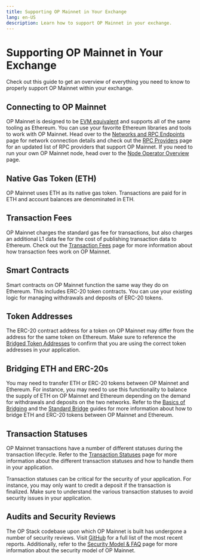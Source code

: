 ```yaml
---
title: Supporting OP Mainnet in Your Exchange
lang: en-US
description: Learn how to support OP Mainnet in your exchange.
---
```



# Supporting OP Mainnet in Your Exchange

Check out this guide to get an overview of everything you need to know to properly support OP Mainnet within your exchange.

## Connecting to OP Mainnet

OP Mainnet is designed to be [EVM equivalent](https://web.archive.org/web/20231127160757/https://medium.com/ethereum-optimism/introducing-evm-equivalence-5c2021deb306) and supports all of the same tooling as Ethereum.
You can use your favorite Ethereum libraries and tools to work with OP Mainnet.
Head over to the [Networks and RPC Endpoints](/chain/networks) page for network connection details and check out the [RPC Providers](/builders/tools/connect/rpc-providers) page for an updated list of RPC providers that support OP Mainnet.
If you need to run your own OP Mainnet node, head over to the [Node Operator Overview](/builders/node-operators/overview) page.

## Native Gas Token (ETH)

OP Mainnet uses ETH as its native gas token.
Transactions are paid for in ETH and account balances are denominated in ETH.

## Transaction Fees

OP Mainnet charges the standard gas fee for transactions, but also charges an additional L1 data fee for the cost of publishing transaction data to Ethereum.
Check out the [Transaction Fees](/stack/transactions/fees) page for more information about how transaction fees work on OP Mainnet.

## Smart Contracts

Smart contracts on OP Mainnet function the same way they do on Ethereum.
This includes ERC-20 token contracts.
You can use your existing logic for managing withdrawals and deposits of ERC-20 tokens.

## Token Addresses

The ERC-20 contract address for a token on OP Mainnet may differ from the address for the same token on Ethereum.
Make sure to reference the [Bridged Token Addresses](/chain/tokenlist) to confirm that you are using the correct token addresses in your application.

## Bridging ETH and ERC-20s

You may need to transfer ETH or ERC-20 tokens between OP Mainnet and Ethereum.
For instance, you may need to use this functionality to balance the supply of ETH on OP Mainnet and Ethereum depending on the demand for withdrawals and deposits on the two networks.
Refer to the [Basics of Bridging](/builders/dapp-developers/bridging/basics) and the [Standard Bridge](/builders/dapp-developers/bridging/standard-bridge) guides for more information about how to bridge ETH and ERC-20 tokens between OP Mainnet and Ethereum.

## Transaction Statuses

OP Mainnet transactions have a number of different statuses during the transaction lifecycle.
Refer to the [Transaction Statuses](/builders/dapp-developers/transactions/statuses) page for more information about the different transaction statuses and how to handle them in your application.

<Callout>
Transaction statuses can be critical for the security of your application.
For instance, you may only want to credit a deposit if the transaction is finalized.
Make sure to understand the various transaction statuses to avoid security issues in your application.
</Callout>

## Audits and Security Reviews

The OP Stack codebase upon which OP Mainnet is built has undergone a number of security reviews.
Visit [GitHub](https://github.com/ethereum-optimism/optimism/tree/develop/docs/security-reviews) for a full list of the most recent reports.
Additionally, refer to the [Security Model & FAQ](/chain/security/faq) page for more information about the security model of OP Mainnet.
